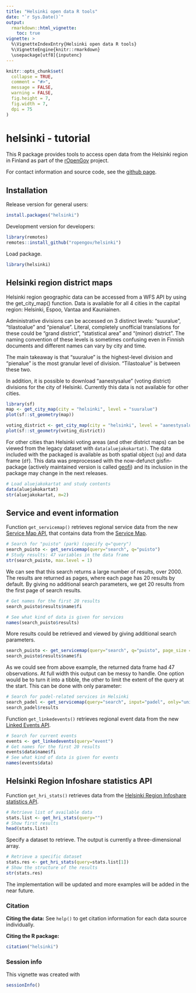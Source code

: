 ```yaml
---
title: "Helsinki open data R tools"
date: "`r Sys.Date()`"
output: 
  rmarkdown::html_vignette:
    toc: true
vignette: >
  %\VignetteIndexEntry{Helsinki open data R tools}
  %\VignetteEngine{knitr::rmarkdown}
  \usepackage[utf8]{inputenc}
---
```



```r
knitr::opts_chunk$set(
  collapse = TRUE,
  comment = "#>",
  message = FALSE, 
  warning = FALSE,
  fig.height = 7, 
  fig.width = 7,
  dpi = 75
)
```


helsinki - tutorial
===========

This R package provides tools to access open data from the Helsinki region in Finland
as part of the [rOpenGov](http://ropengov.org) project.

For contact information and source code, see the [github page](https://github.com/rOpenGov/helsinki). 

## Installation

Release version for general users:

```r
install.packages("helsinki")
```

Development version for developers:

```r
library(remotes)
remotes::install_github("ropengov/helsinki")
```

Load package.

```r
library(helsinki)
```

## <a name="aluejakokartat"></a>Helsinki region district maps

Helsinki region geographic data can be accessed from a WFS API by using the get_city_map() function. Data is available for all 4 cities in the capital region: Helsinki, Espoo, Vantaa and Kauniainen. 

Administrative divisions can be accessed on 3 distinct levels: "suuralue", "tilastoalue" and "pienalue". Literal, completely unofficial translations for these could be "grand district", "statistical area" and "(minor) district". The naming convention of these levels is sometimes confusing even in Finnish documents and different names can vary by city and time. 

The main takeaway is that "suuralue" is the highest-level division and "pienalue" is the most granular level of division. "Tilastoalue" is between these two.

In addition, it is possible to download "aanestysalue" (voting district) divisions for the city of Helsinki. Currently this data is not available for other cities.

```r
library(sf)
map <- get_city_map(city = "helsinki", level = "suuralue")
plot(sf::st_geometry(map))

voting_district <- get_city_map(city = "helsinki", level = "aanestysalue")
plot(sf::st_geometry(voting_district))
```

For other cities than Helsinki voting areas (and other district maps) can be viewed from the legacy dataset with `data(aluejakokartat)`. The data included with the packaged is available as both spatial object (`sp`) and data frame (`df`). This data was preprocessed with the now-defunct gisfin-package (actively maintained version is called [geofi](https://github.com/rOpenGov/geofi)) and its inclusion in the package may change in the next releases.

```r
# Load aluejakokartat and study contents
data(aluejakokartat)
str(aluejakokartat, m=2)
```


## <a name="servicemap"></a>Service and event information

Function `get_servicemap()` retrieves regional service data from the new [Service Map API](http://api.hel.fi/servicemap/v2/), that contains data from the [Service Map](http://dev.hel.fi/servicemap/).

```r
# Search for "puisto" (park) (specify q="query")
search_puisto <- get_servicemap(query="search", q="puisto")
# Study results: 47 variables in the data frame
str(search_puisto, max.level = 1)
```

We can see that this search returns a large number of results, over 2000. The results are returned as pages, where each page has 20 results by default. By giving no additional search parameters, we get 20 results from the first page of search results.

```r
# Get names for the first 20 results
search_puisto$results$name$fi

# See what kind of data is given for services
names(search_puisto$results)
```

More results could be retrieved and viewed by giving additional search parameters.

```r
search_puisto <- get_servicemap(query="search", q="puisto", page_size = 30, page = 2)
search_puisto$results$name$fi
```

As we could see from above example, the returned data frame had 47 observations. At full width this output can be messy to handle. One option would be to turn it into a tibble, the other to limit the extent of the query at the start. This can be done with only parameter:

```r
# Search for padel-related services in Helsinki
search_padel <- get_servicemap(query="search", input="padel", only="unit.name, unit.location.coordinates, unit.street_address", municipality="helsinki")
search_padel$results
```

Function `get_linkedevents()` retrieves regional event data from the new [Linked Events API](http://api.hel.fi/linkedevents/v0.1/).

```r
# Search for current events
events <- get_linkedevents(query="event")
# Get names for the first 20 results
events$data$name$fi
# See what kind of data is given for events
names(events$data)
```



## <a name="hri_stats"></a> Helsinki Region Infoshare statistics API

Function `get_hri_stats()` retrieves data from the [Helsinki Region Infoshare statistics API](http://dev.hel.fi/stats/).

```r
# Retrieve list of available data
stats.list <- get_hri_stats(query="")
# Show first results
head(stats.list)
```

Specify a dataset to retrieve. The output is currently a three-dimensional array.

```r
# Retrieve a specific dataset
stats.res <- get_hri_stats(query=stats.list[1])
# Show the structure of the results
str(stats.res)
```

The implementation will be updated and more examples will be added in the near future.


### Citation

**Citing the data:** See `help()` to get citation information for each data source individually.

**Citing the R package:**

```r
citation("helsinki")
```

### Session info


This vignette was created with

```r
sessionInfo()
```

